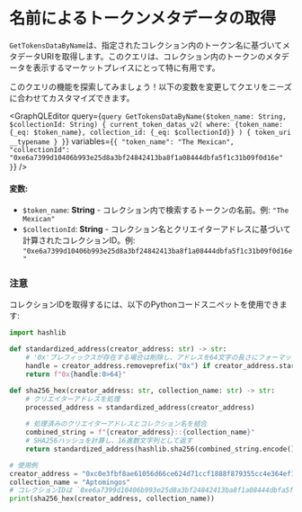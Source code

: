 
# 名前によるトークンメタデータの取得

`GetTokensDataByName`は、指定されたコレクション内のトークン名に基づいてメタデータURIを取得します。このクエリは、コレクション内のトークンのメタデータを表示するマーケットプレイスにとって特に有用です。

<Callout type="info">
このクエリの機能を探索してみましょう！以下の変数を変更してクエリをニーズに合わせてカスタマイズできます。
</Callout>

<GraphQLEditor
  query={`query GetTokensDataByName($token_name: String, $collectionId: String) {
  current_token_datas_v2(
    where: {token_name: {_eq: $token_name}, collection_id: {_eq: $collectionId}}
  ) {
    token_uri
    __typename
  }
}`}
  variables={`{
  "token_name": "The Mexican",
  "collectionId": "0xe6a7399d10406b993e25d8a3bf24842413ba8f1a08444dbfa5f1c31b09f0d16e"
}`}
/>

#### 変数:
- `$token_name`: **String** - コレクション内で検索するトークンの名前。例: `"The Mexican"`
- `$collectionId`: **String** - コレクション名とクリエイターアドレスに基づいて計算されたコレクションID。例: `"0xe6a7399d10406b993e25d8a3bf24842413ba8f1a08444dbfa5f1c31b09f0d16e"`


### 注意

コレクションIDを取得するには、以下のPythonコードスニペットを使用できます:

```python
import hashlib

def standardized_address(creator_address: str) -> str:
    # '0x'プレフィックスが存在する場合は削除し、アドレスを64文字の長さにフォーマットする
    handle = creator_address.removeprefix("0x") if creator_address.startswith("0x") else creator_address
    return f"0x{handle:0>64}"

def sha256_hex(creator_address: str, collection_name: str) -> str:
    # クリエイターアドレスを処理
    processed_address = standardized_address(creator_address)
    
    # 処理済みのクリエイターアドレスとコレクション名を結合
    combined_string = f"{creator_address}::{collection_name}"
    # SHA256ハッシュを計算し、16進数文字列として返す
    return standardized_address(hashlib.sha256(combined_string.encode()).hexdigest())

# 使用例
creator_address = "0xc0e3fbf8ae61056d66ce624d71ccf1888f879355cc4e364ef117249b5e3160a8"
collection_name = "Aptomingos"
# コレクションIDは `0xe6a7399d10406b993e25d8a3bf24842413ba8f1a08444dbfa5f1c31b09f0d16e` です
print(sha256_hex(creator_address, collection_name))

```